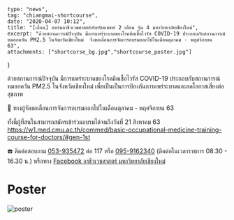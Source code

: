 
	type: "news",
	tag: "chiangmai-shortcourse",
	date: "2020-04-07 10:12",
    title: "[เลื่อน] อบรมอาชีวเวชศาสตร์สำหรับแพทย์ 2 เดือน รุ่น 4 มหาวิทยาลัยเชียงใหม่",
	excerpt: "ด้วยสถานการณ์ปัจจุบัน มีการแพร่ระบาดของโรคติดเชื้อไวรัส COVID-19 ประกอบกับสถานการณ์หมอกควัน PM2.5 ในจังหวัดเชียงใหม่  จึงขอเลื่อนการจัดการอบรมออกไปในเดือนตุลาคม - พฤศจิกายน 63",
	attachments: ["shortcorse_bg.jpg","shortcourse_poster.jpg"]
}

ด้วยสถานการณ์ปัจจุบัน มีการแพร่ระบาดของโรคติดเชื้อไวรัส COVID-19 ประกอบกับสถานการณ์หมอกควัน PM2.5 ในจังหวัดเชียงใหม่ เพื่อเป็นเป็นการป้องกันการแพร่ระบาดและลดโอกาสเสี่ยงต่อสุขภาพ

📣 ทางผู้จัดขอเลื่อนการจัดการอบรมออกไปในเดือนตุลาคม - พฤศจิกายน 63

ทั้งนี้ผู้ที่สนในสามารถสมัครเข้าร่วมอบรมได้จนถึงวันที่ 21 สิงหาคม 63
https://w1.med.cmu.ac.th/commed/basic-occupational-medicine-training-course-for-doctors/#gen-1st

☎️ ติดต่อสอบถาม <a href="tel:053935472">053-935472</a> ต่อ 117 หรือ <a href="tel:0959162340">095-9162340</a>
(ติดต่อในเวลาราชการ 08.30 - 16.30 น.) หรือทาง [Facebook อาชีวเวชศาสตร์ มหาวิทยาลัยเชียงใหม่](https://www.facebook.com/%E0%B8%AD%E0%B8%B2%E0%B8%8A%E0%B8%B5%E0%B8%A7%E0%B9%80%E0%B8%A7%E0%B8%8A%E0%B8%A8%E0%B8%B2%E0%B8%AA%E0%B8%95%E0%B8%A3%E0%B9%8C-%E0%B8%A1%E0%B8%AB%E0%B8%B2%E0%B8%A7%E0%B8%B4%E0%B8%97%E0%B8%A2%E0%B8%B2%E0%B8%A5%E0%B8%B1%E0%B8%A2%E0%B9%80%E0%B8%8A%E0%B8%B5%E0%B8%A2%E0%B8%87%E0%B9%83%E0%B8%AB%E0%B8%A1%E0%B9%88-179983015996669/)

# Poster

<Img fluid={props.images[1].childImageSharp.fluid} alt="poster" />